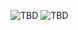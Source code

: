 ![TBD](/img/why-use-vault/manage-3p-secrets_dark.png#dark-theme-only)
![TBD](/img/why-use-vault/manage-3p-secrets_light.png#light-theme-only)